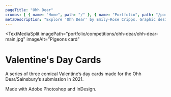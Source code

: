 ```yaml
---
pageTitle: "Ohh Dear"
crumbs: [ { name: "Home", path: "/" }, { name: "Portfolio", path: "/portfolio" }, { name: "Competitions", path: "/portfolio/competitions" }, { name: "Ohh Dear", path: "/portfolio/competitions/ohh-dear" } ]
metaDescription: "Explore 'Ohh Dear' by Emily-Rose Cripps. Graphic designer based in Oxford, UK. Book-making, exhibition design and more."
---
```


<TextMediaSplit
    imagePath="portfolio/competitions/ohh-dear/ohh-dear-main.jpg"
    imageAlt="Pigeons card"
>

# Valentine's Day Cards

A series of three comical Valentine’s day cards made for the Ohh Dear/Sainsbury’s submission in 2021.

Made with Adobe Photoshop and InDesign.

</TextMediaSplit>

<ImageBar imagesDirectory="portfolio/competitions/ohh-dear/lightbox" />